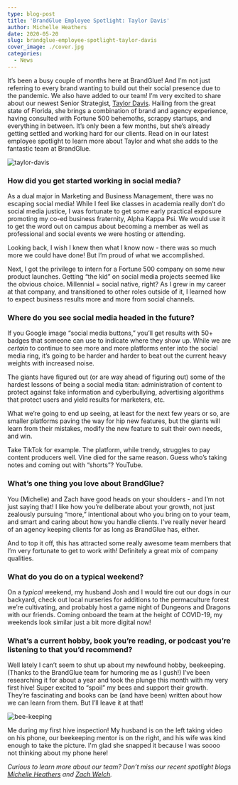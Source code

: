 ```yaml
---
type: blog-post
title: 'BrandGlue Employee Spotlight: Taylor Davis'
author: Michelle Heathers
date: 2020-05-20
slug: brandglue-employee-spotlight-taylor-davis
cover_image: ./cover.jpg
categories:
  - News
---
```


It’s been a busy couple of months here at BrandGlue! And I’m not just referring to every brand wanting to build out their social presence due to the pandemic. We also have added to our team! I’m very excited to share about our newest Senior Strategist, [Taylor Davis][1]. Hailing from the great state of Florida, she brings a combination of brand and agency experience, having consulted with Fortune 500 behemoths, scrappy startups, and everything in between. It’s only been a few months, but she’s already getting settled and working hard for our clients. Read on in our latest employee spotlight to learn more about Taylor and what she adds to the fantastic team at BrandGlue.

![taylor-davis](./cover.jpg)

### How did you get started working in social media?

As a dual major in Marketing and Business Management, there was no escaping social media! While I feel like classes in academia really don’t do social media justice, I was fortunate to get some early practical exposure promoting my co-ed business fraternity, Alpha Kappa Psi. We would use it to get the word out on campus about becoming a member as well as professional and social events we were hosting or attending.

Looking back, I wish I knew then what I know now - there was so much more we could have done! But I’m proud of what we accomplished.

Next, I got the privilege to intern for a Fortune 500 company on some new product launches. Getting “the kid” on social media projects seemed like the obvious choice. Millennial = social native, right? As I grew in my career at that company, and transitioned to other roles outside of it, I learned how to expect business results more and more from social channels.

### Where do you see social media headed in the future?

If you Google image “social media buttons,” you’ll get results with 50+ badges that someone can use to indicate where they show up. While we are _certain_ to continue to see more and more platforms enter into the social media ring, it’s going to be harder and harder to beat out the current heavy weights with increased noise.

The giants have figured out (or are way ahead of figuring out) some of the hardest lessons of being a social media titan: administration of content to protect against fake information and cyberbullying, advertising algorithms that protect users and yield results for marketers, etc.

What we’re going to end up seeing, at least for the next few years or so, are smaller platforms paving the way for hip new features, but the giants will learn from their mistakes, modify the new feature to suit their own needs, and win.

Take TikTok for example. The platform, while trendy, struggles to pay content producers well. Vine died for the same reason. Guess who’s taking notes and coming out with “shorts”? YouTube.

### What’s one thing you love about BrandGlue?

You (Michelle) and Zach have good heads on your shoulders - and I’m not just saying that! I like how you’re deliberate about your growth, not just zealously pursuing “more,” intentional about who you bring on to your team, and smart and caring about how you handle clients. I’ve really never heard of an agency keeping clients for as long as BrandGlue has, either.

And to top it off, this has attracted some really awesome team members that I’m very fortunate to get to work with! Definitely a great mix of company qualities.

### What do you do on a typical weekend?

On a _typical_ weekend, my husband Josh and I would tire out our dogs in our backyard, check out local nurseries for additions to the permaculture forest we’re cultivating, and probably host a game night of Dungeons and Dragons with our friends. Coming onboard the team at the height of COVID-19, my weekends look similar just a bit more digital now!

### What’s a current hobby, book you’re reading, or podcast you’re listening to that you’d recommend?

Well lately I can’t seem to shut up about my newfound hobby, beekeeping. (Thanks to the BrandGlue team for humoring me as I gush!) I’ve been researching it for about a year and took the plunge this month with my very first hive! Super excited to “spoil” my bees and support their growth. They’re fascinating and books can be (and have been) written about how we can learn from them. But I’ll leave it at that!

![bee-keeping](./beekeeping.jpg)

Me during my first hive inspection! My husband is on the left taking video on his phone, our beekeeping mentor is on the right, and his wife was kind enough to take the picture. I'm glad she snapped it because I was soooo not thinking about my phone here!

_Curious to learn more about our team? Don’t miss our recent spotlight blogs_ [_Michelle Heathers_][2] _and_ [_Zach Welch_][3]_._

[1]: https://www.linkedin.com/in/taylorlynnedavis/
[2]: https://brandglue.com/blog/brandglue-employee-spotlight-michelle-heathers
[3]: https://brandglue.com/blog/brandglue-employee-spotlight-zach-welch
